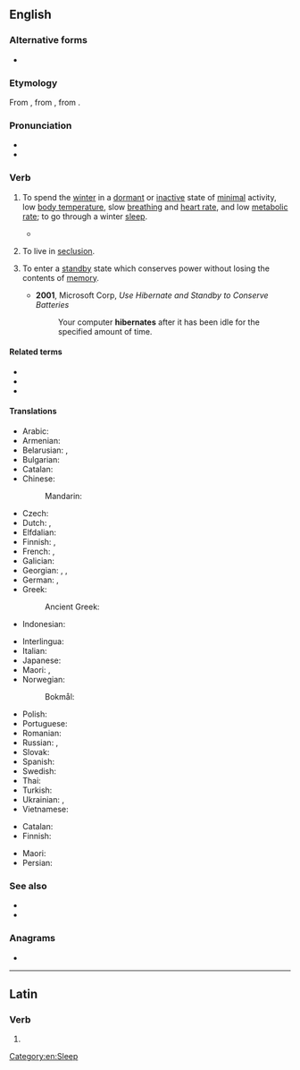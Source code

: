 ==English==

===Alternative forms===
* {{alt|en|hivernate|hybernate}} {{q|both obsolete}}

===Etymology===
{{root|en|ine-pro|*ǵʰey-}}
From {{uder|en|la|hībernātus}}, from {{m|la|hībernō|hībernāre}}, from {{m|la|hībernus||winter}}.

===Pronunciation===
* {{IPA|en|/ˈhaɪbəˌneɪt/}}
* {{audio|en|LL-Q1860 (eng)-Vealhurl-hibernate.wav|Audio (Southern England)}}

===Verb===
{{en-verb}}

# {{lb|en|intransitive|biology}} To spend the [[winter]] in a [[dormant]] or [[inactive]] state of [[minimal]] activity, low [[body temperature]], slow [[breathing]] and [[heart rate]], and low [[metabolic rate]]; to go through a winter [[sleep]].
#: {{cot|en|estivate}}
#: {{ux|en|Hedgehogs and bears are two of the many mammals that '''hibernate''' in winter.}}
#* {{quote-book|en|title={{w|The Sixth Extinction: An Unnatural History}}|year=2014|author={{w|Elizabeth Kolbert}}|publisher=Henry Holt and Company|chapter=8|passage=Organisms have developed all sorts of ways of dealing with these variations. They '''hibernate''' or estivate or migrate.}}
# {{lb|en|intransitive}} To live in [[seclusion]].
# {{lb|en|intransitive|computing}} To enter a [[standby]] state which conserves power without losing the contents of [[memory]].
#* '''2001''', Microsoft Corp, ''Use Hibernate and Standby to Conserve Batteries''
#*: Your computer '''hibernates''' after it has been idle for the specified amount of time.

====Related terms====
* {{l|en|hibernal}}
* {{l|en|hibernation}}
* {{l|en|hibernator}}

====Translations====
{{trans-top|spend winter time in a dormant or inactive state}}
* Arabic: {{t|ar|أَسْبَتَ}}
* Armenian: {{t+|hy|ձմեռել}}
* Belarusian: {{t|be|зімава́ць|impf}}, {{t|be|перазімава́ць|pf}}
* Bulgarian: {{t+|bg|зиму́вам|impf}}
* Catalan: {{t+|ca|hibernar}}
* Chinese:
*: Mandarin: {{t+|cmn|冬眠|tr=dōngmián}}
* Czech: {{t+|cs|přezimovat|pf}}
* Dutch: {{t+|nl|overwinteren}}, {{t|nl|[[een]] [[winterslaap]] [[houden]]}}
* Elfdalian: {{t|ovd|yvyrwitter}}
* Finnish: {{t|fi|horrostaa}}, {{t|fi|[[nukkua]] [[talviunta]]}}
* French: {{t+|fr|hiberner}}, {{t+|fr|hiverner}}
* Galician: {{t|gl|hibernar}}
* Georgian: {{t|ka|ზამთრის ძილს მიეცემა}}, {{t|ka|ზამთარს ძილში ატარებს}}, {{t|ka|გამოიზამთრებს}}
* German: {{t|de|Winterschlaf halten}}, {{t+|de|überwintern}}
* Greek:
*: Ancient Greek: {{t|grc|φωλέω}}
* Indonesian: {{t+|id|hibernasi}}
{{trans-mid}}
* Interlingua: {{t|ia|hibernar}}
* Italian: {{t+|it|ibernare}}
* Japanese: {{t+|ja|冬眠|tr=とうみんする, tōmin suru|alt=冬眠する}}
* Maori: {{t|mi|moemakariri}}, {{t|mi|moe-hōtoke}}
* Norwegian:
*: Bokmål: {{t-needed|nb}}
* Polish: {{t|pl|hibernować|impf}}
* Portuguese: {{t+|pt|hibernar}}
* Romanian: {{t+|ro|hiberna}}
* Russian: {{t+|ru|зимова́ть|impf}}, {{t+|ru|перезимова́ть|pf}}
* Slovak: {{t|sk|prezimovať|pf}}
* Spanish: {{t+|es|hibernar}}
* Swedish: {{t+|sv|övervintra}}
* Thai: {{t|th|จำศีล}}
* Turkish: {{t+|tr|kış uykusuna yatmak}}
* Ukrainian: {{t|uk|зимува́ти|impf}}, {{t|uk|перезимува́ти|pf}}
* Vietnamese: {{t+|vi|ngủ đông}}
{{trans-bottom}}

{{trans-top|live in seclusion}}
{{trans-mid}}
{{trans-bottom}}

{{trans-top|computer: enter a standby state}}
* Catalan: {{t+|ca|hibernar}}
* Finnish: {{t|fi|mennä nukkumaan}}
{{trans-mid}}
* Maori: {{t|mi|moe-hōtoke}}
* Persian: {{t+|fa|خواب زمستانی|sc=fa-Arab}}
{{trans-bottom}}

===See also===
* {{l|en|oversummer}}
* {{l|en|overwinter}}

===Anagrams===
* {{anagrams|en|a=abeehinrt|breathe in|inbreathe}}

[[Category:en:Sleep]]

----

==Latin==

===Verb===
{{la-verb-form|hībernāte}}

# {{inflection of|la|hībernō||2|p|pres|actv|impr}}